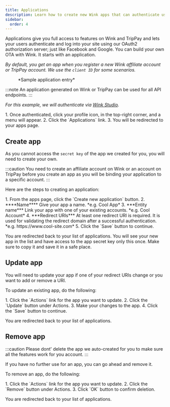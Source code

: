 ```yaml
---
title: Applications
description: Learn how to create new Wink apps that can authenticate users on your own site.
sidebar:
  order: 4
---
```



Applications give you full access to features on Wink and TripPay and lets your users authenticate and log into your site using our OAuth2 authorization server; just like Facebook and Google. 
You can build your own OTA with Wink. It starts with an application.

*By default, you get an app when you register a new Wink affiliate account or TripPay account. We use the `client ID` for some scenarios.*

<figure>
<CloudinaryImage 
      width="350"
      height="215"
      resize="scale"
      quality="best"
      alt="Sample application"
      src="academy/application" 
      errorImage="noimage_opaque_nyrtl0.png"
    />
    <figcaption>*Sample application entry*</figcaption>
</figure>

:::note
An application generated on Wink or TripPay can be used for all API endpoints.
:::

*For this example, we will authenticate via [Wink Studio](https://studio.wink.travel).*

<Steps>
1. Once authenticated, click your profile icon, in the top-right corner, and a menu will appear.
2. Click the `Applications` link.
3. You will be redirected to your apps page.
</Steps>

## Create app

As you cannot access the `secret key` of the app we created for you, you will need to create your own.

:::caution
You need to create an affiliate account on Wink or an account on TripPay before you create an app as you will be binding your application to a specific account.
:::

Here are the steps to creating an application:

<Steps>
1. From the apps page, click the `Create new application` button.
2. ****Name**** Give your app a name. *e.g. Cool App*
3. ***Entity name*** Link your app with one of your existing accounts. *e.g. Cool Account*
4. ***Redirect URIs*** At least one redirect URI is required. It is used for validating the redirect domain after a successful authentication. *e.g. https://www.cool-site.com*
5. Click the `Save` button to continue.
</Steps>

You are redirected back to your list of applications. You will see your new app in the list and have access to the app secret key only this once. Make sure to copy it and save it in a safe place.

## Update app

You will need to update your app if one of your redirect URIs change or you want to add or remove a URI.

To update an existing app, do the following:

<Steps>
1. Click the `Actions` link for the app you want to update.
2. Click the `Update` button under Actions.
3. Make your changes to the app.
4. Click the `Save` button to continue.
</Steps>

You are redirected back to your list of applications.

## Remove app

:::caution
Please dont' delete the app we auto-created for you to make sure all the features work for you account.
:::

If you have no further use for an app, you can go ahead and remove it.

To remove an app, do the following:

<Steps>
1. Click the `Actions` link for the app you want to update.
2. Click the `Remove` button under Actions.
3. Click `OK` button to confirm deletion.
</Steps>

You are redirected back to your list of applications.